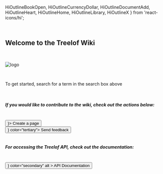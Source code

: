   HiOutlineBookOpen,
  HiOutlineCurrencyDollar,
  HiOutlineDocumentAdd,
  HiOutlineHeart,
  HiOutlineHome,
  HiOutlineLibrary,
  HiOutlineX
} from 'react-icons/hi';

<br />

## Welcome to the Treelof Wiki

<br />

<Image
  src="/images/treelof-icon.png"
  width={150}
  height={150}
  objectFit="contain"
  alt="logo"
/>

<br />

To get started, search for a term in the search box above

<br />

##### If you would like to contribute to the wiki, check out the actions below:

<br />
<Button startIcon={<HiOutlineDocumentAdd className="text-lg" />}>
  Create a page
</Button>
<br />
<Button startIcon={<HiOutlineHeart className="text-lg" />} color="tertiary">
  Send feedback
</Button>
<br />
<br />

##### For accessing the Treelof API, check out the documentation:

<br />
<Button
  startIcon={<HiOutlineLibrary className="text-lg" />}
  color="secondary"
  alt
>
  API Documentation
</Button>
